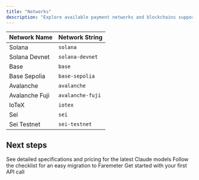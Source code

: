 ```yaml
---
title: "Networks"
description: "Explore available payment networks and blockchains supported by Corbits."
---
```


| Network Name   | Network String   |
| -------------- | ---------------- |
| Solana         | `solana`         |
| Solana Devnet  | `solana-devnet`  |
| Base           | `base`           |
| Base Sepolia   | `base-sepolia`   |
| Avalanche      | `avalanche`      |
| Avalanche Fuji | `avalanche-fuji` |
| IoTeX          | `iotex`          |
| Sei            | `sei`            |
| Sei Testnet    | `sei-testnet`    |

<AccordionGroup>
  <Accordion title="New Accordion" icon="sparkles">
    
  </Accordion>
  <Accordion title="New Accordion" icon="sparkles">
    
  </Accordion>
</AccordionGroup>

## Next steps

<CardGroup cols={3}>
  <Card title="Facilitator comparison chart" icon="head-side-gear" href="/about-corbits/pricing">
    See detailed specifications and pricing for the latest Claude models
  </Card>
  <Card title="Migrate to Faremeter" icon="sparkles" href="/faremeter/">
    Follow the checklist for an easy migration to Faremeter
  </Card>
  <Card title="Start building" icon="code" href="/quickstart">
    Get started with your first API call
  </Card>
</CardGroup>
